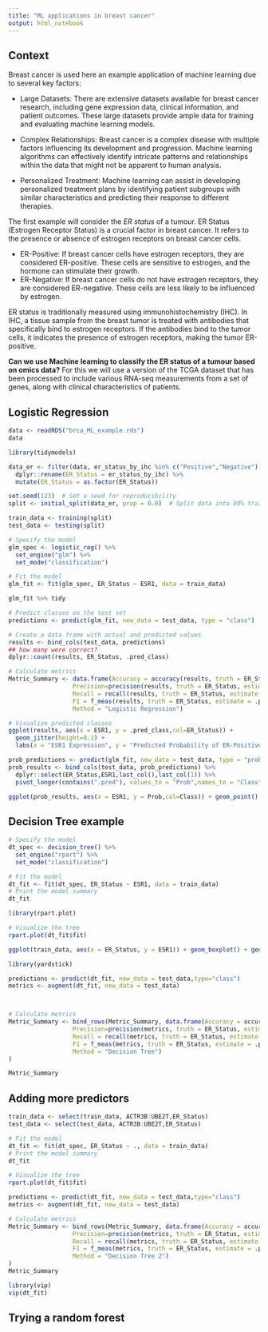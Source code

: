 ```yaml
---
title: "ML applications in breast cancer"
output: html_notebook
---
```


## Context

Breast cancer is used here an example application of machine learning due to several key factors:

- Large Datasets: There are extensive datasets available for breast cancer research, including gene expression data, clinical information, and patient outcomes. These large datasets provide ample data for training and evaluating machine learning models.

- Complex Relationships: Breast cancer is a complex disease with multiple factors influencing its development and progression. Machine learning algorithms can effectively identify intricate patterns and relationships within the data that might not be apparent to human analysis.

- Personalized Treatment: Machine learning can assist in developing personalized treatment plans by identifying patient subgroups with similar characteristics and predicting their response to different therapies.

The first example will consider the *ER status* of a tumour. ER Status (Estrogen Receptor Status) is a crucial factor in breast cancer. It refers to the presence or absence of estrogen receptors on breast cancer cells.

- ER-Positive: If breast cancer cells have estrogen receptors, they are considered ER-positive. These cells are sensitive to estrogen, and the hormone can stimulate their growth.
- ER-Negative: If breast cancer cells do not have estrogen receptors, they are considered ER-negative. These cells are less likely to be influenced by estrogen.

ER status is traditionally measured using immunohistochemistry (IHC). In IHC, a tissue sample from the breast tumor is treated with antibodies that specifically bind to estrogen receptors. If the antibodies bind to the tumor cells, it indicates the presence of estrogen receptors, making the tumor ER-positive.

**Can we use Machine learning to classify the ER status of a tumour based on omics data?** For this we will use a version of the TCGA dataset that has been processed to include various RNA-seq measurements from a set of genes, along with clinical characteristics of patients.


## Logistic Regression

```r
data <- readRDS("brca_ML_example.rds")
data 
```


```r
library(tidymodels)

data_er <- filter(data, er_status_by_ihc %in% c("Positive","Negative")) %>% 
  dplyr::rename(ER_Status = er_status_by_ihc) %>% 
  mutate(ER_Status = as.factor(ER_Status))

set.seed(123)  # Set a seed for reproducibility
split <- initial_split(data_er, prop = 0.8)  # Split data into 80% training and 20% testing

train_data <- training(split)
test_data <- testing(split)

# Specify the model
glm_spec <- logistic_reg() %>%
  set_engine("glm") %>%
  set_mode("classification")

# Fit the model
glm_fit <- fit(glm_spec, ER_Status ~ ESR1, data = train_data)

glm_fit %>% tidy

```

```r
# Predict classes on the test set
predictions <- predict(glm_fit, new_data = test_data, type = "class")

# Create a data frame with actual and predicted values
results <- bind_cols(test_data, predictions)
## how many were correct?
dplyr::count(results, ER_Status, .pred_class)
```



```r

# Calculate metrics
Metric_Summary <- data.frame(Accuracy = accuracy(results, truth = ER_Status, estimate = .pred_class)$.estimate, 
                  Precision=precision(results, truth = ER_Status, estimate = .pred_class)$.estimate,
                  Recall = recall(results, truth = ER_Status, estimate = .pred_class)$.estimate,
                  F1 = f_meas(results, truth = ER_Status, estimate = .pred_class)$.estimate,
                  Method = "Logistic Regression")

# Visualize predicted classes
ggplot(results, aes(x = ESR1, y = .pred_class,col=ER_Status)) +
  geom_jitter(height=0.1) +
  labs(x = "ESR1 Expression", y = "Predicted Probability of ER-Positive") 
```


```r
prob_predictions <- predict(glm_fit, new_data = test_data, type = "prob") 
prob_results <- bind_cols(test_data, prob_predictions) %>% 
  dplyr::select(ER_Status,ESR1,last_col(),last_col(1)) %>% 
  pivot_longer(contains(".pred"), values_to = "Prob",names_to = "Class")

ggplot(prob_results, aes(x = ESR1, y = Prob,col=Class)) + geom_point()

```

## Decision Tree example


```r
# Specify the model
dt_spec <- decision_tree() %>%
  set_engine("rpart") %>%
  set_mode("classification")

# Fit the model
dt_fit <- fit(dt_spec, ER_Status ~ ESR1, data = train_data)
# Print the model summary
dt_fit
```
```r
library(rpart.plot)

# Visualize the tree
rpart.plot(dt_fit$fit)
```


```r
ggplot(train_data, aes(x = ER_Status, y = ESR1)) + geom_boxplot() + geom_hline(yintercept = 12)
```

```r
library(yardstick)

predictions <- predict(dt_fit, new_data = test_data,type="class")
metrics <- augment(dt_fit, new_data = test_data)



# Calculate metrics
Metric_Summary <- bind_rows(Metric_Summary, data.frame(Accuracy = accuracy(metrics, truth = ER_Status, estimate = .pred_class)$.estimate, 
                  Precision=precision(metrics, truth = ER_Status, estimate = .pred_class)$.estimate,
                  Recall = recall(metrics, truth = ER_Status, estimate = .pred_class)$.estimate,
                  F1 = f_meas(metrics, truth = ER_Status, estimate = .pred_class)$.estimate,
                  Method = "Decision Tree")
)

Metric_Summary
```
## Adding more predictors

```r
train_data <- select(train_data, ACTR3B:UBE2T,ER_Status)
test_data <- select(test_data, ACTR3B:UBE2T,ER_Status)

# Fit the model
dt_fit <- fit(dt_spec, ER_Status ~ ., data = train_data)
# Print the model summary
dt_fit
```

```r
# Visualize the tree
rpart.plot(dt_fit$fit)
```


```r
predictions <- predict(dt_fit, new_data = test_data,type="class")
metrics <- augment(dt_fit, new_data = test_data)

# Calculate metrics
Metric_Summary <- bind_rows(Metric_Summary, data.frame(Accuracy = accuracy(metrics, truth = ER_Status, estimate = .pred_class)$.estimate, 
                  Precision=precision(metrics, truth = ER_Status, estimate = .pred_class)$.estimate,
                  Recall = recall(metrics, truth = ER_Status, estimate = .pred_class)$.estimate,
                  F1 = f_meas(metrics, truth = ER_Status, estimate = .pred_class)$.estimate,
                  Method = "Decision Tree 2")
)
Metric_Summary
```

```r
library(vip)
vip(dt_fit)
```
## Trying a random forest
